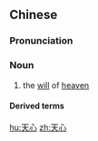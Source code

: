 ==Chinese==
{{zh-forms}}

===Pronunciation===
{{zh-pron
|m=tiānxīn
|cat=n
}}

===Noun===
{{zh-noun}}

# {{lb|zh|literary}} the [[will]] of [[heaven]]

====Derived terms====
{{zh-der|天心人意}}

[[hu:天心]]
[[zh:天心]]